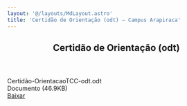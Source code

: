 ```yaml
---
layout: '@/layouts/MdLayout.astro'
title: 'Certidão de Orientação (odt) — Campus Arapiraca'
---
```



<span></span>
<article id="content">
<header>

<h1>
         Certidão de Orientação (odt)
        </h1>


</header>
<div id="viewlet-above-content-body">
</div>
<div id="content-core">
<div id="fileview">
<div class="head">
<div class="name">
<div class="details" style="display:inline-block; padding:0">
            Certidão-OrientacaoTCC-odt.odt
            <br/>
            Documento 
                            (46.9KB)
           </div>
</div>
<a class="btn btn-more-blue float-end" href="https://arapiraca.ufal.br/graduacao/ciencia-da-computacao/documentos/tcc/documentos-para-o-orientador/certidao-orientacaotcc-odt.odt/%40%40download/file/Certida%25CC%2583o-OrientacaoTCC-odt.odt">
           Baixar
          </a>
</div>
</div>
</div>
<div id="viewlet-below-content-body">
</div>
</article>
